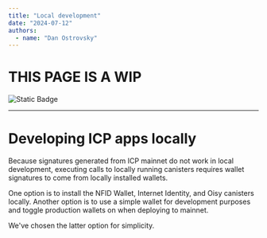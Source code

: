 ```yaml
---
title: "Local development"
date: "2024-07-12"
authors:
  - name: "Dan Ostrovsky"
---
```


# THIS PAGE IS A WIP

![Static Badge](https://img.shields.io/badge/status-wip-red)

---

# Developing ICP apps locally

Because signatures generated from ICP mainnet do not work in local development, executing calls to
locally running canisters requires wallet signatures to come from locally installed wallets.

One option is to install the NFID Wallet, Internet Identity, and Oisy canisters locally. Another
option is to use a simple wallet for development purposes and toggle production wallets on when
deploying to mainnet.

We've chosen the latter option for simplicity.
